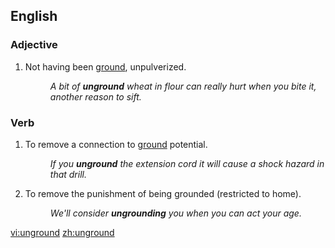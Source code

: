 ==English==

===Adjective===
{{en-adj|-}}

# Not having been [[ground]], unpulverized.
#: ''A bit of '''unground''' wheat in flour can really hurt when you bite it, another reason to sift.''

===Verb===
{{en-verb|ungrounds|ungrounding|ungrounded|ungrounded}}

# {{label|en|electricity|electronics}} To remove a connection to [[ground]] potential.
#: ''If you '''unground''' the extension cord it will cause a shock hazard in that drill.''
# To remove the punishment of being grounded (restricted to home).
#: ''We'll consider '''ungrounding''' you when you can act your age.''

[[vi:unground]]
[[zh:unground]]
